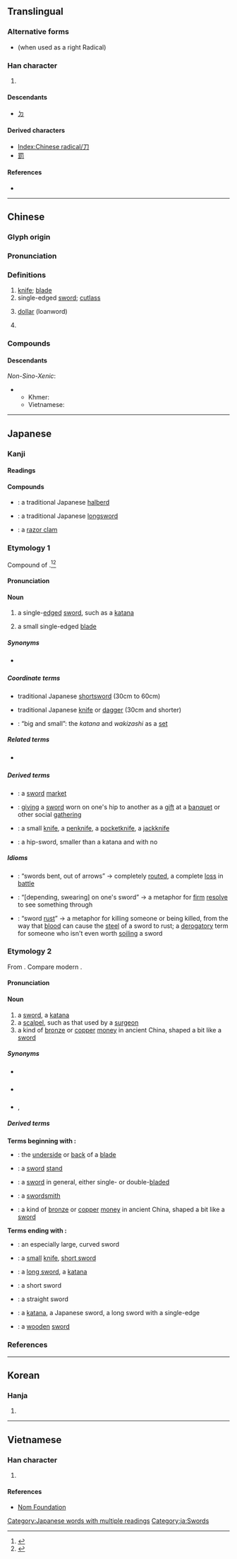 {{character info/new}}
{{also|ㄉ}}
==Translingual==
{{stroke order|type=animate}}

===Alternative forms===
* {{l|mul|刂}} (when used as a right Radical)

===Han character===
{{Han char|rn=18|rad=刀|as=00|sn=2|four=17220|canj=SH}}
#{{mul-kangxi radical-def}}
====Descendants====
* [[ㄉ]]

====Derived characters====
* [[Index:Chinese radical/刀]]
* [[罰]]

====References====
* {{Han ref|kx=0135.240|dkj=01845|dj=0304.040|hdz=10319.120|uh=5200|ud=20992|bh=A44D|bd=42061}}

----

==Chinese==
{{zh-forms}}

===Glyph origin===
{{Han etyl}}
{{liushu|p}}

===Pronunciation===
{{zh-pron
|m=dāo
|c=dou1
|h=pfs=tô
|md=dŏ̤
|mn=to
|w=1tau
|mc=y
|oc=y
|ma=y
|cat=n,cls
}}

===Definitions===
{{zh-hanzi}}

# [[knife]]; [[blade]] {{zh-mw|m,c:把}}
# single-edged [[sword]]; [[cutlass]]
# {{lb|zh|slang}} [[dollar]] (loanword)
# {{zh-classifier|sets of one hundred sheets of paper}}

===Compounds===
{{zh-der|操刀|刺刀|大刀|大砍刀|刀把|刀背|刀筆|刀幣|刀兵|刀柄|刀叉|刀法|刀鋒|刀斧手|刀耕火種|刀光劍影|刀具|刀鋸|刀口|刀螂|刀馬旦|刀片|刀槍|刀鞘|刀刃|刀山火海|刀傷|刀削麵|刀子|刀俎|短彎刀|剪刀|軍刀|刀子嘴豆腐心|一刀|一刀一割|一刀兩斷|一刀兩段|一刀切|一刀圭|三停刀|三刀夢|上刀山|亂刀|二把刀|代人捉刀|佩刀|保險刀片|借刀殺人|倭刀|兩面三刀|兩面刀|八刀|冰刀|刀下留人|刀仗|刀光|刀刀見血|刀切斧砍|刀切豆腐|刀削冰|刀割針扎|刀創藥|刀劍|刀劍無情|刀圭|刀子嘴|刀尺|刀山|刀山劍林|刀山劍樹|刀布|刀把兒|刀札|刀杖器械|刀板|刀械|刀槍不入|刀牌手|刀環|刀疤|刀痕|刀筆吏|刀箭|刀耕火耨|刀鋸不辭|刀鋸鼎鑊|刀錐|刀鎗|刀鎗劍戟|刀鎗無眼|刀鑷工|刀靶兒|刀頭|刀頭舔血|刀頭蜜|利刀|刻刀|刻鏤刀|剃刀|剃刀邊緣|剃頭刀|剃鬚刀|割刀|劈刀|劍樹刀山|動刀|動刀兵|勛刀|千刀萬剁|千刀萬剮|千牛刀|卯金刀|口快如刀|古定刀|吃板刀麵|吞刀刮腸|吞刀吐火|咽刀子|善刀而藏|單刀|單刀會|單刀直入|單刀破槍|單刀赴會|墊刀頭|壓衣刀|大刀會|大刀闊斧|大刀頭|大馬金刀|太公鼓刀|契刀|安全刀片|容刀|寶刀|寶刀不老|寶刀未老|小試牛刀|尖刀|屠刀|并刀|弄刀|彈簧刀|心如刀剉|心如刀割|心如刀攪|心如刀絞|心如刀鋸|懼刀避劍|戒刀|手起刀落|拔刀斷席|拔刀相助|拔刀相濟|拖刀計|拿刀動杖|拿刀靶兒|持刀動杖|持刀弄棒|指揮刀|挑刀|挨刀的|挫刀|捉刀|捉刀人|掉刀|掣刀|提刀|提刀弄斧|操刀傷錦|操刀必割|擲刀對泣|放下屠刀|書刀|朝歌鼓刀|朴刀|板刀|柳葉刀|柴刀|楊志賣刀|槓刀|槓刀布|橫刀奪愛|歐刀|武士刀|殺千刀|氣鼓撓刀|滾刀|滾刀筋|潑風刀|潛水刀|火刀|火海刀山|火耨刀耕|燒刀子|牛刀|牛刀割雞|牛刀小試|獵刀|瓦刀|短刀|石刀|砍刀|砧刀|破風刀|磨刀|磨刀石|磨刀霍霍|萬剮千刀|秋刀魚|笑裡藏刀|筆刀硯城|絞刀|羞刀難入|耳刀兒|肉腰刀|腰刀|舞刀|舞刀躍馬|莒刀|菜刀|螺絲刀|裁刀|解手刀|試刀|賣刀買牛|賣刀買犢|跨刀|車刀|軟刀子|金刀|金錯刀|針挑刀挖|鈍刀慢剮|鉋刀|鉛刀|鉸刀|銀刀|銑刀|銼刀|鋼刀|錐刀|錐刀之利|錐刀之末|錐刀之用|錯刀|鍘刀|鏨刀|鐮刀|長刀|開刀|開山刀|閘刀開關|關刀|陌刀|雁翎刀|雕刻刀|雷射刀|電鬍刀|電鬚刀|韶刀|頂刀頭|順刀|風刀霜劍|風快的刀|飛刀|餐刀|馬刀|駑馬鉛刀|鬢若刀裁|鬼頭刀|魚刀|鸞刀|麻刀|鼎鑊刀鋸|鼓刀}}

====Descendants====
{{CJKV||とう|도|đao}}
''Non-Sino-Xenic'':
** Khmer: {{l|km|ដាវ}}
** Vietnamese: {{l|vi|dao}}

{{zh-cat|Beginning}}

----

==Japanese==
{{wikipedia|lang=ja}}

===Kanji===
{{ja-kanji|grade=2|rs=刀00}}

====Readings====
{{ja-readings
|goon=と, とう<たう
|kanon=とう<たう
|kun=かたな-
|nanori=き, ち, わき
}}

====Compounds====
{{der-top|Compounds with irregular readings of {{lang|ja|刀}}}}
* {{ja-l|薙刀|なぎなた|naginata}}: a traditional Japanese [[halberd]]
* {{ja-l|太刀|たち|tachi}}: a traditional Japanese [[longsword]]
* {{ja-l|馬刀貝|まてがい|mategai}}: a [[razor clam]]
{{der-bottom}}

===Etymology 1===
{{ja-kanjitab|yomi=k|かたな}}
Compound of {{compound|lang=ja|sort=かたな|片|t1=one side|tr1=kata|刃|t2=edge|tr2=na}}.<ref name="KDJ">{{R:Kokugo Dai Jiten}}</ref><ref name="DJR">{{R:Daijirin}}</ref>

====Pronunciation====
{{ja-pron|y=k|acc=3|acc2=2|かたな}}

====Noun====
{{ja-noun|かたな}}

# {{lb|ja|sort=かたな|weaponry}} a single-[[edge]]d [[sword]], such as a [[katana]]
# a small single-edged [[blade]]

=====Synonyms=====
* {{sense|small blade}} {{ja-l|切れ物|きれもの|kiremono}}

=====Coordinate terms=====
* {{ja-l|脇差|わきざし|wakizashi}} traditional Japanese [[shortsword]] (30cm to 60cm)
* {{ja-l|短刀|たんとう|tantō}} traditional Japanese [[knife]] or [[dagger]] (30cm and shorter)
* {{ja-l|大小|だいしょう|daishō}}: “big and small”: the ''katana'' and ''wakizashi'' as a [[set]]

=====Related terms=====
* {{sense|sword, two-edged}} {{ja-l|剣|つるぎ|tsurugi}}

=====Derived terms=====
{{der-top}}
* {{ja-l|刀市|かたないち|katana ichi}}: a [[sword]] [[market]]
* {{ja-l|刀引|かたなびき|katanabiki}}: [[giving]] a [[sword]] worn on one's hip to another as a [[gift]] at a [[banquet]] or other social [[gathering]]
{{der-mid}}
* {{ja-l|小刀|こがたな|kogatana}}: a small [[knife]], a [[penknife]], a [[pocketknife]], a [[jackknife]]
* {{ja-l|腰刀|こしがたな|koshigatana}}: a hip-sword, smaller than a katana and with no {{m|ja|鍔|tr=tsuba||sword guard}}
{{der-bottom}}

=====Idioms=====
{{der-top|Idioms}}
* {{ja-l|刀折れ矢尽きる|かたなおれやつきる|katana ore ya tsukiru}}: “swords bent, out of arrows” → completely [[rout]]ed, a complete [[loss]] in [[battle]]
* {{ja-l|刀に懸けて|かたなにかけて|katana ni kakete}}: “[depending, swearing] on one's sword” → a metaphor for [[firm]] [[resolve]] to see something through
* {{ja-l|刀の錆び|かたなのさび|katana no sabi}}: “sword [[rust]]” → a metaphor for killing someone or being killed, from the way that [[blood]] can cause the [[steel]] of a sword to rust; a [[derogatory]] term for someone who isn't even worth [[soil]]ing a sword
{{der-bottom}}

===Etymology 2===
{{ja-kanjitab|とう|yomi=o}}
From {{etyl|ltc|ja|sort=とう}} {{m|ltc|刀|tr=taw}}. Compare modern {{cog|cmn|刀|tr=dāo}}.

====Pronunciation====
{{ja-pron|とう|acc=a|y=o}}

====Noun====
{{ja-noun|とう|hhira=たう}}

# a [[sword]], a [[katana]]
# a [[scalpel]], such as that used by a [[surgeon]]
# a kind of [[bronze]] or [[copper]] [[money]] in ancient China, shaped a bit like a [[sword]]

=====Synonyms=====
* {{sense|sword in general}} {{ja-l|刀剣|とうけん|tōken}}
* {{sense|scalpel}} {{ja-l|メス||mesu}}
* {{sense|Chinese money}} {{ja-l|刀銭}}, {{ja-l|刀泉|とうせん|tōsen}}

=====Derived terms=====
{{der-top}}
'''Terms beginning with {{lang|ja|刀}}:'''
* {{ja-l|刀下|とうか|tōka}}: the [[underside]] or [[back]] of a [[blade]]
* {{ja-l|刀架|とうか|tōka}}: a [[sword]] [[stand]]
* {{ja-l|刀剣|とうけん|tōken}}: a [[sword]] in general, either single- or double-[[blade]]d
* {{ja-l|刀工|とうこう|tōkō}}: a [[swordsmith]]
* {{ja-l|刀貨|とうせん|tōsen}}: a kind of [[bronze]] or [[copper]] [[money]] in ancient China, shaped a bit like a [[sword]]
{{der-mid}}
'''Terms ending with {{lang|ja|刀}}:'''
* {{ja-l|斬馬刀|ざんばとう|zanbatō}}: an especially large, curved sword
* {{ja-l|小刀|しょうとう|shōtō}}: a [[small]] [[knife]], [[short sword]]
* {{ja-l|大刀|だいとう|daitō}}: a [[long sword]], a [[katana]]
* {{ja-l|短刀|たんとう|tantō}}: a short sword
* {{ja-l|直刀|ちょくとう|chokutō}}: a straight sword
* {{ja-l|日本刀|にほんとう|nihontō}}: a [[katana]], a Japanese sword, a long sword with a single-edge
* {{ja-l|木刀|ぼくとう|bokutō}}: a [[wooden]] [[sword]]
{{der-bottom}}

===References===
<references/>

[[Category:Japanese words with multiple readings]]
[[Category:ja:Swords]]

----

==Korean==

===Hanja===
{{ko-hanja|hangeul=[[도]]|eumhun=칼|rv=do|mr=to}}

# {{defn|lang=ko|sort=刀00}}

----

==Vietnamese==

===Han character===
{{vi-hantu|[[đao]], [[dao]], [[đeo]]|rs=刀00}}

# {{defn|lang=vi|sort=刀00}}

====References====
* [http://nomfoundation.org/common/nom_details.php?codepoint=5200 Nom Foundation]

[[Category:CJKV radicals| ]]
